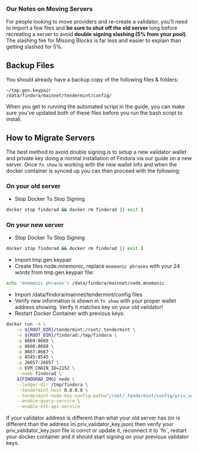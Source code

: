 
### Our Notes on Moving Servers
For people looking to move providers and re-create a validator, you'll need to import a few files and **be sure to shut off the old server** long before recreating a server to avoid **double signing slashing (5% from your pool)**. The slashing fee for Missing Blocks is far less and easier to explain than getting slashed for 5%.

## Backup Files
You should already have a backup copy of the following files & folders:

```text
~/tmp.gen.keypair
/data/findora/mainnet/tendermint/config/
```

When you get to running the automated script in the guide, you can make sure you've updated both of these files before you run the bash script to install.

## How to Migrate Servers
The best method to avoid double signing is to setup a new validator wallet and private key doing a normal installation of Findora via our guide on a new server. Once `fn show` is working with the new wallet info and when the docker container is synced up you can then proceed with the following:

### On your old server
- Stop Docker To Stop Signing
```bash
docker stop findorad && docker rm findorad || exit 1
```

### On your new server
- Stop Docker To Stop Signing
```bash
docker stop findorad && docker rm findorad || exit 1
```
- Import tmp.gen.keypair
- Create files node.mnemonic, replace `mnemonic phrases` with your 24 words from tmp.gen.keypair file:
```bash
echo 'mnemonic phrases'> /data/findora/mainnet/node.mnemonic
```
- Import /data/findora/mainnet/tendermint/config files
- Verify new information is shown in `fn show` with your proper wallet address showing. Verify it matches key on your old validator!
- Restart Docker Container with previous keys:
```bash
docker run -d \
    -v ${ROOT_DIR}/tendermint:/root/.tendermint \
    -v ${ROOT_DIR}/findorad:/tmp/findora \
    -p 8669:8669 \
    -p 8668:8668 \
    -p 8667:8667 \
    -p 8545:8545 \
    -p 26657:26657 \
    -e EVM_CHAIN_ID=2152 \
    --name findorad \
    ${FINDORAD_IMG} node \
    --ledger-dir /tmp/findora \
    --tendermint-host 0.0.0.0 \
    --tendermint-node-key-config-path="/root/.tendermint/config/priv_validator_key.json" \
    --enable-query-service \
    --enable-eth-api-service
```

<Callout type="error" emoji="️🚫">
If your validator address is different than what your old server has (or is different than the address ini priv_validator_key.json) then verify your priv_validator_key.json file is corrct or update it, reconnect it to `fn`, restart your docker container and it should start signing on your previous validator keys.
</Callout>